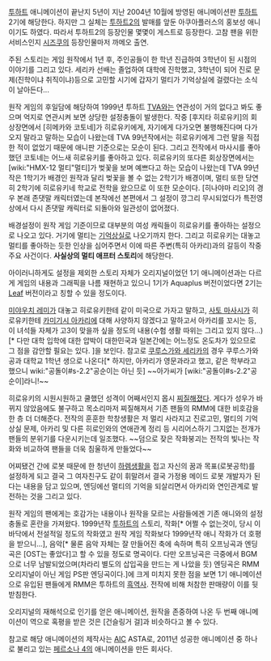 [[투하트]] 애니메이션이 끝난지 5년이 지난 2004년 10월에 방영된 애니메이션판 [[투하트]] 2기에 해당한다. 하지만 그 실체는 [[투하트2]]의 발매를 앞둔 아쿠아플러스의 홍보성 애니이기도 하였다. 따라서 투하트2의 등장인물 몇몇이 게스트로 등장한다. 고참 팬을 위한 서비스인지 [[시즈쿠]]의 등장인물마저 까메오 출연.

주된 스토리는 게임 원작에서 1년 후, 주인공들이 한 학년 진급하여 3학년이 된 시점의 이야기를 그리고 있다. 세리카 선배는 졸업하여 대학에 진학했고, 3학년이 되어 진로 문제(진학이냐 취직이냐)등으로 고민할 시기에 갑자기 멀티가 기억상실에 걸렸다는 소식이 날아든다...

원작 게임의 후일담에 해당하여 1999년 투하트 [[TVA]]와는 연관성이 거의 없다고 봐도 좋으며 억지로 연관시켜 보면 상당한 설정충돌이 발생한다. 작중 [후지타 히로유키]의 회상장면에서 [히메카와 코토네]가 히로유키에게, 자기에게 다가오면 불행해진다며 다가오지 말라고 말하는 모습이 나왔는데 TVA 99년작에서는 히로유키에게 그런 말을 직접 한 적이 없었기 때문에 애니판 기준으로는 모순이 된다. 그리고 전작에서 마사시를 좋아했던 코토네는 어느새 히로유키를 좋아하고 있다. 히로유키의 또다른 회상장면에서는 [wiki:"HMX-12 멀티"멀티]가 벚꽃을 보며 예쁘다고 하는 모습이 나왔는데 TVA 99년작은 1학기가 배경인 원작과 달리 벚꽃을 볼 수 없는 2학기가 배경이며, 멀티 또한 당연히 2학기에 히로유키네 학교로 전학을 왔으므로 이 또한 모순이다. [히나야마 리오]의 경우 본래 존댓말 캐릭터였는데 본작에선 본편에서 그 설정이 깡그리 무시되었다가 특전영상에서 다시 존댓말 캐릭터로 되돌아와 일관성이 없어졌다. 

배경설정이 원작 게임 기준이므로 대부분의 여성 캐릭들이 히로유키를 좋아하는 설정으로 나오고 있다. 거기에 멀티는 [[기억상실]]로 나오기까지 한다. 그리고 히로유키는 대놓고 멀티를 좋아하는 듯한 인상을 심어주면서 이에 따른 주변(특히 아카리)과의 갈등이 작중 주요 사건이다. '''사실상의 멀티 애프터 스토리'''에 해당한다.

아이러니하게도 설정을 제외한 스토리 자체가 오리지널이었던 1기 애니메이션과는 다르게 게임의 내용과 그래픽을 나름 재현하고 있으니 1기가 Aquaplus 버전이었다면 2기는 [[Leaf]] 버전이라고 칭할 수 있을 정도이다.

[[미야우치 레미]]가 대놓고 히로유키한테 같이 미국으로 가자고 말하고, [[사토 마사시]]가 히로유키한테 [[카미기시 아카리]]에 대해 사양하지 않겠다고 말하고서 아카리를 꼬시는 등, 이 녀석들 자체가 고3이 맞을까 싶을 정도의 내용(수험 생활 따위는 그리고 있지 않다…)[* 다만 대학 입학에 대한 압박이 대한민국과 일본간에는 어느정도 온도차가 있으므로 그 점을 감안할 필요는 있다. ]을 보인다. 참고로 [[쿠루스가와 세리카]]의 경우 쿠루스가와 공과 대학교 1학년 생으로 나온다[* 하지만, 아카리가 영문과라고 했고, 같은 학부라고 했으니 wiki:"공돌이#s-2.2"공순이는 아닌 듯] ~~아가씨가 [wiki:"공돌이#s-2.2"공순이]라니!~~

히로유키의 시원시원하고 쿨했던 성격이 어째서인지 몹시 [[찌질]]해졌다. 게다가 성우가 바뀌지 않았음에도 불구하고 목소리마저 찌질해져서 기존 팬들의 RMM에 대한 비호감을 한 층 더 더해준다. 전작의 훈훈한 학창생활은 저 멀리 사라지고 진로고민, 멀티의 기억상실 문제, 아카리 및 다른 히로인와의 연애관계 정리 등 시리어스하기 그지없는 전개가 팬들의 분위기를 다운시키는데 일조했다. ~~덤으로 잦은 작화붕괴는 전작의 빛나는 작화와 비교하여 팬들을 더욱 침울하게 만들었다~~ 

어찌됐건 간에 로봇 때문에 한 청년이 [[하렘]]생활을 접고 자신의 꿈과 목표(로봇공학)를 설정하게 되고 결국 그 여자친구도 같이 휘말려서 결국 가정용 메이드 로봇 개발자가 된다는 내용을 담고 있으며, 엔딩에선 멀티의 기억을 되살리면서 아카리와 연인관계로 발전하는 것을 그리고 있다.

원작 게임의 팬에게는 호감가는 내용이나 원작을 모르는 사람들에겐 기존 애니와의 설정 충돌로 혼란을 가져왔다. 1999년작 [[투하트]]의 스토리, 작화[* 어쩔 수 없는것이, 당시 이 바닥에서 전설적일 정도의 작화였고 원작 게임 작화보다 1999년작 애니 작화가 더 호평을 받으니...], 음악[* 물론 음악 자체는 잘 만들어진 축에 속하며 특히 오프닝곡과 엔딩곡은 [OST는 좋았다]고 할 수 있을 정도로 명곡이다. 다만 오프닝곡은 극중에서 BGM으로 너무 남발되었으며(차라리 별도의 삽입곡을 만드는 게 나았을 듯) 엔딩곡은 RMM 오리지널이 아닌 게임 PS판 엔딩곡이다.]에 크게 미치지 못한 점을 보면 1기 애니메이션으로 유입된 팬들에게 RMM은 투하트의 [[흑역사]]. 전작에 비해 처참한 판매량이 이를 뒷받침한다.

오리지널의 재해석으로 인기를 얻은 애니메이션, 원작을 존중하여 나온 두 번째 애니메이션이 역으로 혹평을 받은 것은 [건슬링거 걸]과 비슷하다고 볼 수 있다.

참고로 해당 애니메이션의 제작사는 [[AIC]] ASTA로, 2011년 성공한 애니메이션 중 하나로 불리고 있는 [[페르소나 4]]의 애니메이션을 만든 회사다.
